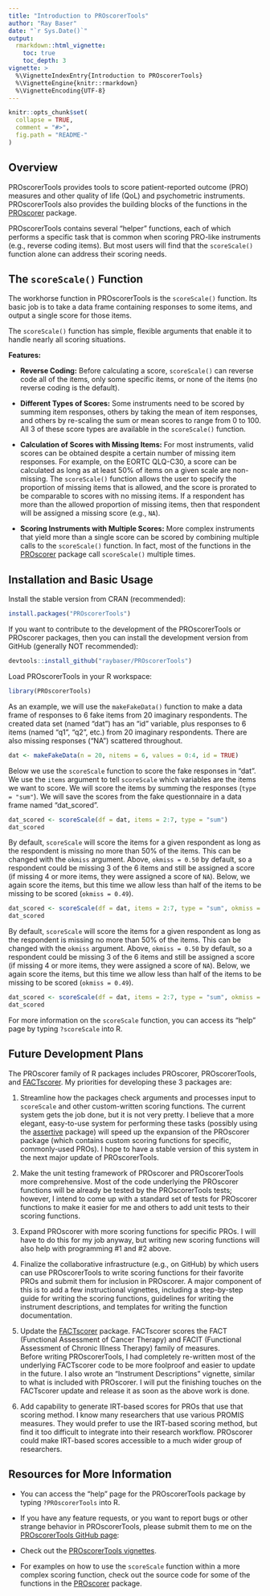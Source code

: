 ```yaml
---
title: "Introduction to PROscorerTools"
author: "Ray Baser"
date: "`r Sys.Date()`"
output: 
  rmarkdown::html_vignette:
    toc: true
    toc_depth: 3
vignette: >
  %\VignetteIndexEntry{Introduction to PROscorerTools}
  %\VignetteEngine{knitr::rmarkdown}
  %\VignetteEncoding{UTF-8}
---
```


```r
knitr::opts_chunk$set(
  collapse = TRUE,
  comment = "#>",
  fig.path = "README-"
)
```

## Overview

PROscorerTools provides tools to score patient-reported outcome (PRO) measures 
and other quality of life (QoL) and psychometric instruments.  PROscorerTools
also provides the building blocks of the functions in the 
[PROscorer](https://CRAN.R-project.org/package=PROscorer) package.

PROscorerTools contains several "helper" functions, each of which performs a
specific task that is common when scoring PRO-like instruments (e.g., reverse
coding items).  But most users will find that the `scoreScale()` function alone
can address their scoring needs.

## The `scoreScale()` Function

The workhorse function in PROscorerTools is the `scoreScale()` function. Its
basic job is to take a data frame containing responses to some items, and output
a single score for those items.

The `scoreScale()` function has simple, flexible arguments that enable it to
handle nearly all scoring situations.

__Features:__

*  __Reverse Coding:__ Before calculating a score, `scoreScale()` can reverse
code all of the items, only some specific items, or none of the items (no
reverse coding is the default).

*  __Different Types of Scores:__ Some instruments need to be scored by summing
item responses, others by taking the mean of item responses, and others by
re-scaling the sum or mean scores to range from 0 to 100.  All 3 of these score
types are available in the `scoreScale()` function.

*  __Calculation of Scores with Missing Items:__ For most instruments, valid
scores can be obtained despite a certain number of missing item responses.  For
example, on the EORTC QLQ-C30, a score can be calculated as long as at least 50%
of items on a given scale are non-missing.  The `scoreScale()` function allows
the user to specify the proportion of missing items that is allowed, and the
score is prorated to be comparable to scores with no missing items.  If a
respondent has more than the allowed proportion of missing items, then that
respondent will be assigned a missing score (e.g., `NA`).

*  __Scoring Instruments with Multiple Scores:__ More complex instruments that
yield more than a single score can be scored by combining multiple calls to the
`scoreScale()` function.  In fact, most of the functions in the
[PROscorer](https://CRAN.R-project.org/package=PROscorer) package call
`scoreScale()` multiple times.



## Installation and Basic Usage

Install the stable version from CRAN (recommended):

```r
install.packages("PROscorerTools")
```

If you want to contribute to the development of the PROscorerTools or PROscorer
packages, then you can install the development version from GitHub (generally
NOT recommended):

```r
devtools::install_github("raybaser/PROscorerTools")
```

Load PROscorerTools in your R workspace:

```r
library(PROscorerTools)
```

As an example, we will use the `makeFakeData()` function to make a data frame of
responses to 6 fake items from 20 imaginary respondents.  The created data set
(named "dat") has an "id" variable, plus responses to 6 items (named "q1", "q2",
etc.) from 20 imaginary respondents.  There are also missing responses ("NA")
scattered throughout.

```r
dat <- makeFakeData(n = 20, nitems = 6, values = 0:4, id = TRUE)
```

Below we use the `scoreScale` function to score the fake responses in "dat".  We
use the `items` argument to tell `scoreScale` which variables are the items we
want to score.  We will score the items by summing the responses (`type =
"sum"`).  We will save the scores from the fake questionnaire in a data frame
named "dat_scored".

```r
dat_scored <- scoreScale(df = dat, items = 2:7, type = "sum")
dat_scored
```

By default, `scoreScale` will score the items for a given respondent as long as
the respondent is missing no more than 50% of the items.  This can be changed
with the `okmiss` argument.  Above, `okmiss = 0.50` by default, so a respondent
could be missing 3 of the 6 items and still be assigned a score (if missing 4 or
more items, they were assigned a score of `NA`).  Below, we again score the
items, but this time we allow less than half of the items to be missing to be
scored (`okmiss = 0.49`).

```r
dat_scored <- scoreScale(df = dat, items = 2:7, type = "sum", okmiss = 0.49)
dat_scored
```

By default, `scoreScale` will score the items for a given respondent as long as
the respondent is missing no more than 50% of the items.  This can be changed
with the `okmiss` argument.  Above, `okmiss = 0.50` by default, so a respondent
could be missing 3 of the 6 items and still be assigned a score (if missing 4 or
more items, they were assigned a score of `NA`).  Below, we again score the
items, but this time we allow less than half of the items to be missing to be
scored (`okmiss = 0.49`).

```r
dat_scored <- scoreScale(df = dat, items = 2:7, type = "sum", okmiss = 0.49)
dat_scored
```

For more information on the `scoreScale` function, you can access its "help"
page by typing `?scoreScale` into R.



## Future Development Plans
The PROscorer family of R packages includes PROscorer, PROscorerTools, and
[FACTscorer](https://CRAN.R-project.org/package=FACTscorer).  My priorities for
developing these 3 packages are:

1.  Streamline how the packages check arguments and processes input to
`scoreScale` and other custom-written scoring functions.  The current system 
gets the job done, but it is not very pretty.  I believe that a more elegant, 
easy-to-use system for performing these tasks (possibly using the
[assertive](https://CRAN.R-project.org/package=assertive) package) will speed up
the expansion of the PROscorer package (which contains custom scoring functions
for specific, commonly-used PROs).  I hope to have a stable version of this
system in the next major update of PROscorerTools.

2.  Make the unit testing framework of PROscorer and PROscorerTools more
comprehensive.  Most of the code underlying the PROscorer functions will be
already be tested by the PROscorerTools tests; however, I intend to come up with
a standard set of tests for PROscorer functions to make it easier for me and
others to add unit tests to their scoring functions.

3.  Expand PROscorer with more scoring functions for specific PROs.  I will have
to do this for my job anyway, but writing new scoring functions will also help
with programming #1 and #2 above.

4.  Finalize the collaborative infrastructure (e.g., on GitHub) by which users
can use PROscorerTools to write scoring functions for their favorite PROs and
submit them for inclusion in PROscorer.  A major component of this is to add a
few instructional vignettes, including a step-by-step guide for writing the
scoring functions, guidelines for writing the instrument descriptions, and
templates for writing the function documentation.

5.  Update the [FACTscorer](https://CRAN.R-project.org/package=FACTscorer)
package.  FACTscorer scores the FACT (Functional Assessment of Cancer Therapy)
and FACIT (Functional Assessment of Chronic Illness Therapy) family of measures.  
Before writing PROscorerTools, I had completely re-written most of the
underlying FACTscorer code to be more foolproof and easier to update in the
future.  I also wrote an "Instrument Descriptions" vignette, similar to what is
included with PROscorer.  I will put the finishing touches on the FACTscorer
update and release it as soon as the above work is done.

6.  Add capability to generate IRT-based scores for PROs that use that scoring
method.  I know many researchers that use various PROMIS measures.  They would
prefer to use the IRT-based scoring method, but find it too difficult to
integrate into their research workflow.  PROscorer could make IRT-based scores
accessible to a much wider group of researchers.



## Resources for More Information

* You can access the "help" page for the PROscorerTools package by typing
`?PROscorerTools` into R.

* If you have any feature requests, or you want to report bugs or other strange
behavior in PROscorerTools, please submit them to me on the [PROscorerTools
GitHub page](https://github.com/raybaser/PROscorerTools/issues):

* Check out the [PROscorerTools
vignettes](https://CRAN.R-project.org/package=PROscorerTools).

* For examples on how to use the `scoreScale` function within a more complex
scoring function, check out the source code for some of the functions in the
[PROscorer](https://CRAN.R-project.org/package=PROscorer) package.
